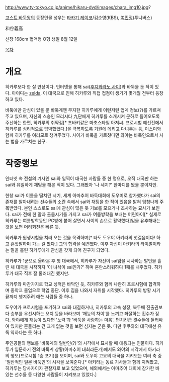 http://www.tv-tokyo.co.jp/anime/hikaru-dvd/images/chara_img10.jpg?




[[고스트 바둑왕]]의 등장인물 
성우는 [[타카기 레이코]]/김순영(KBS), [[여민정]](투니버스)

和谷義高

신장 168cm
혈액형 O형
생일 8월 12일

[[목차]]

= 개요 =
히카루보다 한 살 연상이다. 인터넷을 통해 sai([[후지와라노 사이]])와 바둑을 둔 적이 있다. 아이디는 [[젤다|zelda]]. 이 대국으로 인해 히카루와 직접 접점이 생기기 몇개월 전부터 등장하고 있다.

바둑에만 관심이 있을 뿐 바둑계엔 무지한 히카루에게 이런저런 업계 정보(?)를 가르쳐주고 있으며, 자신의 스승인 모리시타 九단에게 히카루를 소개시켜 문하로 들어오도록 주선하는 한편, 히카루의 취약점[* 츠바키같은 마초스타일 아저씨. 프로시험 예선전에서 히카루를 심리적으로 압박했었다.]을 극복하도록 기원에 데리고 다녀주는 등, 이스미와 함께 히카루를 여러모로 챙겨주었다. 사이가 바둑을 가르쳤다면 와야는 바둑인으로서 사는 법을 가르치는 친구.

= 작중행보 =
인터넷 속 전설의 기사인 sai와 일찍이 대국한 사람들 중 한 명으로, 오직 대국만 하는 sai와 유일하게 채팅을 해본 적이 있다. 그래봤자 '나 세지?' 한마디를 봤을 뿐이지만. 

한창 sai가 이름을 떨치던 시기, 세계 아마추어 바둑대회에 도우미로 참가했다가 sai의 존재를 알아내려는 선수들의 소란 속에서 sai와 채팅을 한 적이 있음을 밝혀 엄청나게 주목받았다. 본인 스스로도 sai에 관심이 많은 듯 기보를 모으거나 조사하는 묘사가 보인다. sai가 전에 한 말과 출몰시기를 가지고 sai가 여름방학을 보내는 어린아이[* 실제로 히카루는 여름방학동안 PC방에 붙어 살면서 사이의 손으로 활약했다]임을 유추해내는 것을 보면 머리회전은 빠른 듯. 

히카루가 원생시험을 치러 오는 것을 목격하며[* 타도 도우야 아키라의 첫걸음이다! 하고 혼잣말하며 가는 걸 봤다.] 그의 합격을 예견했다. 이후 자신이 아키라의 라이벌이라는 말을 흘린 히카루에게 관심을 갖게 되어 친구가 되었다.

히카루가 1군으로 올라온 후 첫 대국에서, 히카루가 자신이 sai임을 시사하는 발언을 흘린 채 대국을 시작하자 '이 녀석이 sai인가?' 하며 혼란스러워하다 1패를 내주었다. 히카루가 대국 직후 잘 둘러대긴 헸지만. 


히카루와 마찬가지로 학교 성적은 바닥인 듯, 히카루와 함께 나란히 프로시험에 합격하며 중학교 졸업으로 학업 중단. 이후 집을 나와서 자취를 시작했다. 히카루의 방황 시기 끝까지 챙겨주려 애쓴 사람들 중 하나. 

도우야가 프로시험을 포기하고 sai와 대결하거나, 히카루의 고속 성장, 북두배 진출권보다 승부를 우선시하는 오치 등을 바라보며 '재능의 차이'를 느끼고 좌절하는 횟수가 잦다. 와야에게 재능이 있다면 '노력'과 '바둑을 사랑하는 마음'. 먼치킨급 굇수들에 둘러싸여 있지만 흔들리는 건 크게 없는 것을 보면 심지는 굳은 듯. 다만 후쿠와의 대국에선 유독 약하다는 듯 하다.

주인공들의 행보를 '바둑계의 일반인(?)'의 시각에서 묘사할 때 애용되는 인물이다. 히카루가 입문하기 전의 바둑계 상황(아마추어 대회라든가)에서도 와야의 시각에서 아키라의 행보(프로시험 1승 포기)를 보이며, sai와 도우야 고요의 대국을 지켜보는 여러 축 중 '일반적인 일본 바둑인'의 시각을 보여준다.[* 아키라는 동료 기사들과 함께 지켜봤고, 히카루는 당사자이자 관찰자로 보고 있었으며, 해외에서는 아마추어 대회에 참가한 바 있는 선수들 등 다양한 사람들이 지켜보고 있었다.] 
